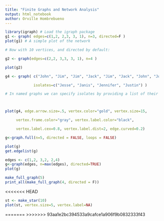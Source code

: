 ```yaml
---
title: "Finite Graphs and Network Analysis"
output: html_notebook
author: Orville Hombrebueno
---
```


```r
library(igraph) # Load the igraph package
g1 <- graph( edges=c(1,2, 2,3, 3, 1), n=3, directed=F ) 
plot(g1) # A simple plot of the network 
```

```r
# Now with 10 vertices, and directed by default:

g2 <- graph(edges=c(2,2, 3,3, 3, 1), n=4 )

plot(g2) 
```

```r
g4 <- graph( c("John", "Jim", "Jim", "Jack", "Jim", "Jack", "John", "John"), 

             isolates=c("Jesse", "Janis", "Jennifer", "Justin") )  

# In named graphs we can specify isolates by providing a list of their names.



plot(g4, edge.arrow.size=.5, vertex.color="gold", vertex.size=15, 

     vertex.frame.color="gray", vertex.label.color="black",

     vertex.label.cex=0.8, vertex.label.dist=2, edge.curved=0.2) 
```

```r
g<-graph.full(n=5, directed = FALSE, loops = FALSE)

plot(g)
get.edgelist(g)
```


```r
edges <- c(1,2, 3,2, 2,4)
g<-graph(edges, n=max(edges), directed=TRUE)
plot(g)
```

```r
make_full_graph(5)
print_all(make_full_graph(4, directed = F))
```

<<<<<<< HEAD
```r
st <- make_star(10)
plot(st, vertex.size=5, vertex.label=NA)
```

=======
>>>>>>> 93aa1e2bc394533a9cafce1a906f9b0832333f43
